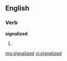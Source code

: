 ==English==

===Verb===
'''signalized'''

# {{past of|[[signalize]]}}

[[mg:signalized]]
[[vi:signalized]]